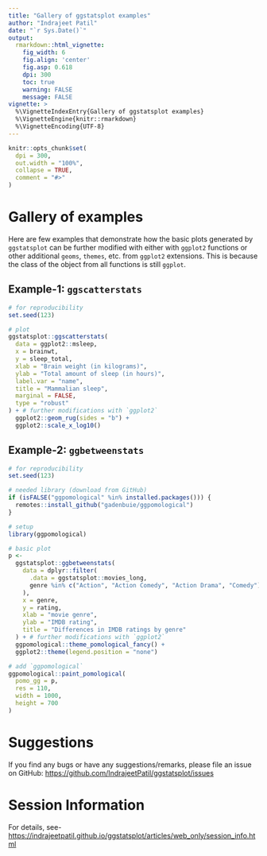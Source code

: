 ---
title: "Gallery of ggstatsplot examples"
author: "Indrajeet Patil"
date: "`r Sys.Date()`"
output:
  rmarkdown::html_vignette:
    fig_width: 6
    fig.align: 'center'
    fig.asp: 0.618
    dpi: 300
    toc: true
    warning: FALSE
    message: FALSE
vignette: >
  %\VignetteIndexEntry{Gallery of ggstatsplot examples}
  %\VignetteEngine{knitr::rmarkdown}
  %\VignetteEncoding{UTF-8}
---

```{r setup, include = FALSE}
knitr::opts_chunk$set(
  dpi = 300,
  out.width = "100%",
  collapse = TRUE,
  comment = "#>"
)
```

# Gallery of examples

Here are few examples that demonstrate how the basic plots generated by
`ggstatsplot` can be further modified with either with `ggplot2` functions or
other additional `geoms`, `themes`, etc. from `ggplot2` extensions. This is
because the class of the object from all functions is still `ggplot`.

## Example-1: `ggscatterstats`

```{r gallery1, fig.height = 10, fig.width = 10}
# for reproducibility
set.seed(123)

# plot
ggstatsplot::ggscatterstats(
  data = ggplot2::msleep,
  x = brainwt,
  y = sleep_total,
  xlab = "Brain weight (in kilograms)",
  ylab = "Total amount of sleep (in hours)",
  label.var = "name",
  title = "Mammalian sleep",
  marginal = FALSE,
  type = "robust"
) + # further modifications with `ggplot2`
  ggplot2::geom_rug(sides = "b") +
  ggplot2::scale_x_log10()
```

## Example-2: `ggbetweenstats`

```{r gallery2, fig.height = 12, fig.width = 10}
# for reproducibility
set.seed(123)

# needed library (download from GitHub)
if (isFALSE("ggpomological" %in% installed.packages())) {
  remotes::install_github("gadenbuie/ggpomological")
}

# setup
library(ggpomological)

# basic plot
p <-
  ggstatsplot::ggbetweenstats(
    data = dplyr::filter(
      .data = ggstatsplot::movies_long,
      genre %in% c("Action", "Action Comedy", "Action Drama", "Comedy")
    ),
    x = genre,
    y = rating,
    xlab = "movie genre",
    ylab = "IMDB rating",
    title = "Differences in IMDB ratings by genre"
  ) + # further modifications with `ggplot2`
  ggpomological::theme_pomological_fancy() +
  ggplot2::theme(legend.position = "none")

# add `ggpomological`
ggpomological::paint_pomological(
  pomo_gg = p,
  res = 110,
  width = 1000,
  height = 700
)
```

# Suggestions

If you find any bugs or have any suggestions/remarks, please file an issue on
GitHub: <https://github.com/IndrajeetPatil/ggstatsplot/issues>

# Session Information

For details, see-
<https://indrajeetpatil.github.io/ggstatsplot/articles/web_only/session_info.html>
